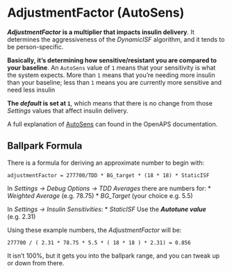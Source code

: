 # AdjustmentFactor (AutoSens)

***AdjustmentFactor* is a multiplier that impacts insulin delivery**. It determines the aggressiveness of the *DynamicISF* algorithm, and it tends to be person-specific.

**Basically, it's determining how sensitive/resistant you are compared to your baseline**.  An `AutoSens` value of `1` means that your sensitivity is what the system expects.  More than `1` means that you're needing more insulin than your baseline; less than `1` means you are currently more sensitive and need less insulin

**The *default* is set at `1`**, which means that there is no change from those *Settings* values that affect insulin delivery.

A full explanation of [AutoSens](https://openaps.readthedocs.io/en/latest/docs/Customize-Iterate/autosens.html) can found in the OpenAPS documentation.

## Ballpark Formula

There is a formula for deriving an approximate number to begin with:

```
adjustmentFactor = 277700/TDD * BG_target * (18 * 18) * StaticISF
```

In *Settings -> Debug Options -> TDD Averages* there are numbers for:
* *Weighted Average* (e.g. 78.75)
* *BG_Target* (your choice e.g. 5.5)

In *Settings -> Insulin Sensitivities*:
* *StaticISF* Use the ***Autotune value*** (e.g. 2.31)

Using these example numbers, the *AdjustmentFactor* will be:

```
277700 / ( 2.31 * 78.75 * 5.5 * ( 18 * 18 ) * 2.31) = 0.856
```

It isn't 100%, but it gets you into the ballpark range, and you can tweak up or down from there.

